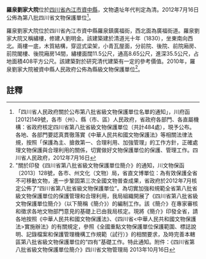 {{msg:四川省文物保護單位
|名稱 = 羅泉劉家大院
|編號 = 208
|圖片 = 
|級別 = S8
|分類 = 
|時代 = [[清代|清代]]
|地点 = [[四川省|四川省]][[內江市|內江市]][[資中縣|資中縣]]
|坐標 =
|登錄 = 2012年7月16日
}}
'''羅泉劉家大院'''位於[[四川省|四川省]][[內江市|內江市]][[資中縣|資中縣]]，文物遺址年代判定為清。2012年7月16日公佈為第八批四川省文物保護單位<ref>「四川省人民政府關於公布第八批省級文物保護單位名單的通知」，川府函[2012]149號，各市（州）、縣（市、區）人民政府，省政府各部門、各直屬機構：省政府核定四川省第八批省級文物保護單位（共計484處），現予公布。各地、各部門要認真貫徹落實《中華人民共和國文物保護法》等相關法律法規，按照「保護為主、搶救第一、合理利用、加強管理」的工作方針，正確處理文物保護與合理利用的關係，切實做好文物保護單位的保護、管理工作。四川省人民政府，2012年7月16日</ref>。

羅泉劉家大院位於四川省內江市資中縣羅泉鎮廣福街，西北面為廣福街道。羅泉劉家大院又稱繡樓，修建人劉明金。該建築建於清道光十年（1830），坐東南向西北。兩樓一底，木質結構，穿逗式梁架，小青瓦屋面，分前院、後院、前院廂房、前院閣樓、後院廂房14間，繡樓面闊11.5公尺，通高8.65公尺，進深35.5公尺，占地面積408平方公尺。該建築對於研究清代建築有一定的參考價值。2010年，羅泉劉家大院被資中縣人民政府公佈為縣級文物保護單位<ref>"關於印發《四川省第八批省級文物保護單位簡介》的通知，川文物保函〔2013〕128號，各市、州文化（文物）局，省直文博單位：為有效保護全省不可移動文物，進一步鞏固第三次全國文物普查成果，省政府於2012年7月核定公佈了“四川省第八批省級文物保護單位”。為切實加強和規範全省第八批省級文物保護單位的保護管理和合理利用，我局組織開展了《四川省第八批省級文物保護單位簡介》（以下簡稱《簡介》）的編制工作。該《簡介》在專家審核和徵求各地文物部門意見的基礎上已由我局核定。現將《簡介》印發全省，請各地按照《中華人民共和國文物保護法》、《四川省<中華人民共和國文物保護法>實施辦法》的有關規定，參照《全國重點文物保護單位保護範圍、標誌說明、記錄檔案和保護管理機構工作規範（試行）》的相關要求，及時完善本轄區第八批省級文物保護單位的“四有”基礎工作。特此通知。附件：《四川省第八批省級文物保護單位簡介》四川省文物管理局  2013年10月16日</ref>。
==註釋==
{{reflist}}
{{文物保護單位小作品}}